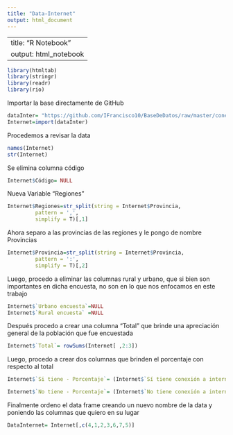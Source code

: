 ---
title: "Data-Internet"
output: html_document
---
---
title: "R Notebook"
output: html_notebook
---

```{r}
library(htmltab)
library(stringr)
library(readr) 
library(rio)
```
Importar la base directamente de GitHub
```{r}
dataInter= "https://github.com/IFrancisco10/BaseDeDatos/raw/master/conexInternet.xlsX"
Internet=import(dataInter)
```

Procedemos a revisar la data
```{r}
names(Internet)
str(Internet)
```

Se elimina columna código
```{r}
Internet$Código= NULL
```

Nueva Variable "Regiones"
```{r}
Internet$Regiones=str_split(string = Internet$Provincia,
         pattern = ',',
         simplify = T)[,1]
```

Ahora separo a las provincias de las regiones y le pongo de nombre Provincias
```{r}
Internet$Provincia=str_split(string = Internet$Provincia,
         pattern = ':',
         simplify = T)[,2]
```

Luego, procedo a eliminar las columnas rural y urbano, que si bien son importantes en dicha encuesta, no son en lo que nos enfocamos en este trabajo

```{r}
Internet$`Urbano encuesta`=NULL
Internet$`Rural encuesta` =NULL

```
Después procedo a crear una columna "Total" que brinde una apreciación general de la población que fue encuestada

```{r}
Internet$`Total`= rowSums(Internet[ ,2:3])

```
Luego, procedo a crear dos columnas que brinden el porcentaje con respecto al total

```{r}
Internet$`Si tiene - Porcentaje`= (Internet$`Sí tiene conexión a internet`/Internet$Total)*100

Internet$`No tiene - Porcentaje`= (Internet$`No tiene conexión a internet`/Internet$Total)*100

```
Finalmente ordeno el data frame creando un nuevo nombre de la data y poniendo las columnas que quiero en su lugar

```{r}
DataInternet= Internet[,c(4,1,2,3,6,7,5)]
```